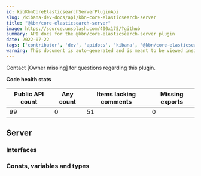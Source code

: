 ```yaml
---
id: kibKbnCoreElasticsearchServerPluginApi
slug: /kibana-dev-docs/api/kbn-core-elasticsearch-server
title: "@kbn/core-elasticsearch-server"
image: https://source.unsplash.com/400x175/?github
summary: API docs for the @kbn/core-elasticsearch-server plugin
date: 2022-07-22
tags: ['contributor', 'dev', 'apidocs', 'kibana', '@kbn/core-elasticsearch-server']
warning: This document is auto-generated and is meant to be viewed inside our experimental, new docs system. Reach out in #docs-engineering for more info.
---
```




Contact [Owner missing] for questions regarding this plugin.

**Code health stats**

| Public API count  | Any count | Items lacking comments | Missing exports |
|-------------------|-----------|------------------------|-----------------|
| 99 | 0 | 51 | 0 |

## Server

### Interfaces
<DocDefinitionList data={kbnCoreElasticsearchServerObj.server.interfaces}/>

### Consts, variables and types
<DocDefinitionList data={kbnCoreElasticsearchServerObj.server.misc}/>

